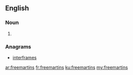 ==English==

===Noun===
{{head|en}}

# {{plural of|freemartin}}

===Anagrams===
* [[interframes#English|interframes]]

[[ar:freemartins]]
[[fr:freemartins]]
[[ku:freemartins]]
[[my:freemartins]]